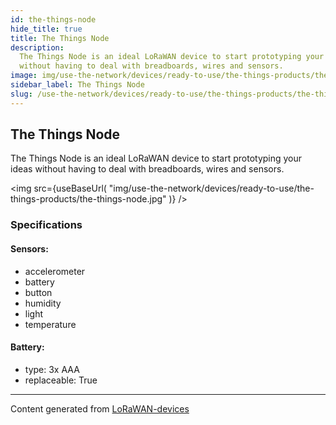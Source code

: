 ```yaml
---
id: the-things-node
hide_title: true
title: The Things Node
description:
  The Things Node is an ideal LoRaWAN device to start prototyping your ideas
  without having to deal with breadboards, wires and sensors.
image: img/use-the-network/devices/ready-to-use/the-things-products/the-things-node.jpg
sidebar_label: The Things Node
slug: /use-the-network/devices/ready-to-use/the-things-products/the-things-node
---
```



## The Things Node

The Things Node is an ideal LoRaWAN device to start prototyping your ideas
without having to deal with breadboards, wires and sensors.

<img
  src={useBaseUrl(
    "img/use-the-network/devices/ready-to-use/the-things-products/the-things-node.jpg"
  )}
/>

### Specifications

#### Sensors:

- accelerometer
- battery
- button
- humidity
- light
- temperature

#### Battery:

- type: 3x AAA
- replaceable: True

---

Content generated from
[LoRaWAN-devices](https://github.com/TheThingsNetwork/lorawan-devices)
